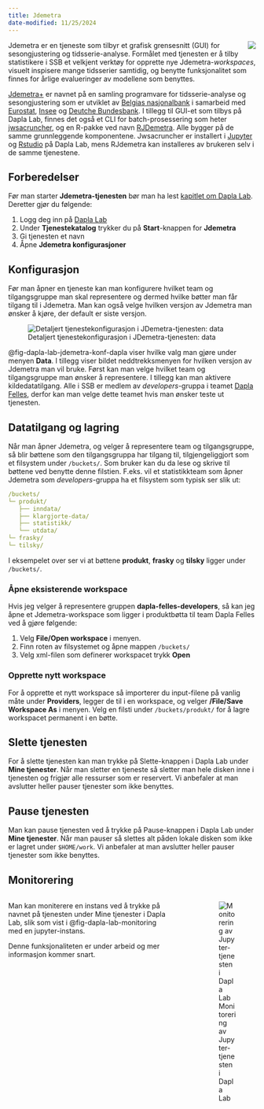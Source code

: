 ```yaml
---
title: Jdemetra
date-modified: 11/25/2024
---
```


![](../images/dapla-lab-jdemetra-service.png){style="max-width: 350%; float: right;" fig-alt="Jupyter Service"}

Jdemetra er en tjeneste som tilbyr et grafisk grensesnitt (GUI) for sesongjustering og tidsserie-analyse. Formålet med tjenesten er å tilby statistikere i SSB et velkjent verktøy for opprette nye Jdemetra-*workspaces*, visuelt inspisere mange tidsserier samtidig, og benytte funksjonalitet som finnes for årlige evalueringer av modellene som benyttes.   

[Jdemetra+](https://jdemetra-new-documentation.netlify.app/) er navnet på en samling programvare for tidsserie-analyse og sesongjustering som er utviklet av [Belgias nasjonalbank](https://www.nbb.be/en) i samarbeid med [Eurostat](https://ec.europa.eu/eurostat), [Insee](https://www.insee.fr/en/accueil) og [Deutche Bundesbank](https://www.bundesbank.de/de). I tillegg til GUI-et som tilbys på Dapla Lab, finnes det også et CLI for batch-prosessering som heter [jwsacruncher](https://github.com/jdemetra/jwsacruncher/wiki), og en R-pakke ved navn [RJDemetra](https://rjdverse.github.io/rjdemetra/). Alle bygger på de samme grunnleggende komponentene. Jwsacruncher er installert i [Jupyter](./jupyter.qmd) og [Rstudio](./rstudio.qmd) på Dapla Lab, mens RJdemetra kan installeres av brukeren selv i de samme tjenestene. 

## Forberedelser

Før man starter **Jdemetra-tjenesten** bør man ha lest [kapitlet om Dapla Lab](./dapla-lab.html). Deretter gjør du følgende:

1. Logg deg inn på [Dapla Lab](https://lab.dapla.ssb.no/)
2. Under **Tjenestekatalog** trykker du på **Start**-knappen for **Jdemetra**
3. Gi tjenesten et navn
4. Åpne **Jdemetra konfigurasjoner**

## Konfigurasjon

Før man åpner en tjeneste kan man konfigurere hvilket team og tilgangsgruppe man skal representere og dermed hvilke bøtter man får tilgang til i Jdemetra. Man kan også velge hvilken versjon av Jdemetra man ønsker å kjøre, der default er siste versjon.  

![Detaljert tjenestekonfigurasjon i JDemetra-tjenesten: data](../images/dapla-lab-jdemetra-konf-data.png){fig-alt="Viser tjenestekonfigurasjonen i Dapla Lab." #fig-dapla-lab-jdemetra-konf-dapla}

@fig-dapla-lab-jdemetra-konf-dapla viser hvilke valg man gjøre under menyen **Data**. I tillegg viser bildet neddtrekksmenyen for hvilken versjon av Jdemetra man vil bruke. Først kan man velge hvilket team og tilgangsgruppe man ønsker å representere. I tillegg kan man aktivere kildedatatilgang. Alle i SSB er medlem av *developers*-gruppa i teamet [Dapla Felles](./hva-er-dapla-team.qmd#dapla-felles), derfor kan man velge dette teamet hvis man ønsker teste ut tjenesten.



## Datatilgang og lagring

Når man åpner Jdemetra, og velger å representere team og tilgangsgruppe, så blir bøttene som den tilgangsgruppa har tilgang til, tilgjengeliggjort som et filsystem under `/buckets/`. Som bruker kan du da lese og skrive til bøttene ved benytte denne filstien. F.eks. vil et statistikkteam som åpner Jdemetra som *developers*-gruppa ha et filsystem som typisk ser slik ut:

```.yaml
/buckets/  
└─ produkt/  
   ├── inndata/
   ├── klargjorte-data/
   ├── statistikk/
   └── utdata/
└─ frasky/  
└─ tilsky/                     
```

I eksempelet over ser vi at bøttene **produkt**, **frasky** og **tilsky** ligger under `/buckets/`. 


### Åpne eksisterende workspace
Hvis jeg velger å representere gruppen **dapla-felles-developers**, så kan jeg åpne et Jdemetra-workspace som ligger i produktbøtta til team Dapla Felles ved å gjøre følgende:

1. Velg **File/Open workspace** i menyen.
2. Finn roten av filsystemet og åpne mappen `/buckets/`
3. Velg xml-filen som definerer workspacet trykk **Open**

### Opprette nytt workspace

For å opprette et nytt workspace så importerer du input-filene på vanlig måte under **Providers**, legger de til i en workspace, og velger **/File/Save Workspace As** i menyen. Velg en filsti under `/buckets/produkt/` for å lagre workspacet permanent i en bøtte.  

## Slette tjenesten

For å slette tjenesten kan man trykke på Slette-knappen i Dapla Lab under **Mine tjenester**. Når man sletter en tjeneste så sletter man hele disken inne i tjenesten og frigjør alle ressurser som er reservert. Vi anbefaler at man avslutter heller pauser tjenester som ikke benyttes. 

## Pause tjenesten

Man kan pause tjenesten ved å trykke på Pause-knappen i Dapla Lab under **Mine tjenester**. Når man pauser så slettes alt påden lokale disken som ikke er lagret under `$HOME/work`. Vi anbefaler at man avslutter heller pauser tjenester som ikke benyttes.

## Monitorering

:::: {.columns}

::: {.column width="70%"}
Man kan moniterere en instans ved å trykke på navnet på tjenesten under Mine tjenester i Dapla Lab, slik som vist i @fig-dapla-lab-monitoring med en jupyter-instans.

Denne funksjonaliteten er under arbeid og mer informasjon kommer snart. 
:::

::: {.column width="5%"}
<!-- empty column to create gap -->
:::

::: {.column width="25%"}
![Monitorering av Jupyter-tjenesten i Dapla Lab](../images/dapla-lab-monitoring.png){fig-alt="Viser Persitence-fanen i Jupyter-konfigurasjonen i Dapla Lab." #fig-dapla-lab-monitoring}
:::

::::
